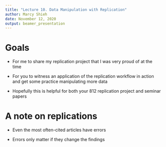 ```yaml
---
title: "Lecture 10. Data Manipulation with Replication"
author: Marcy Shieh
date: November 12, 2020
output: beamer_presentation
---
```


# Goals

- For me to share my replication project that I was very proud of at the time

- For you to witness an application of the replication workflow in action and get some practice manipulating more data

- Hopefully this is helpful for both your 812 replication project and seminar papers

# A note on replications

- Even the most often-cited articles have errors

- Errors only matter if they change the findings

# 
